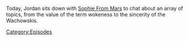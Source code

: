 {{DEFAULTSORT:
    #_EPISODE_0847:Chatting with Sophie From Mars
}}{{Episode
    | title           = Chatting with Sophie From Mars
    | caption         = Listen to this episode on [https://knowledgefight.libsyn.com/847-chatting-with-sophie-from-mars Libsyn] [https://open.spotify.com/episode/2rJ9wEM1a3gnIM0kUMDGx9 Spotify]
    | episodeNumber   = 847
    | length          = 00:57:46
    | airDate         = September 8, 2023
    | previousEpisode = [[846: September 3, 2023]]
}}

{{Stub}}

Today, Jordan sits down with [https://twitter.com/sophie_frm_mars Sophie From Mars] to chat about an array of topics, from the value of the term wokeness to the sincerity of the Wachowskis.

[[Category:Episodes]]
